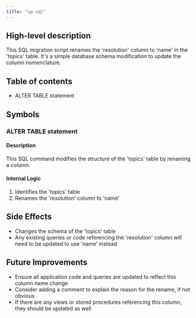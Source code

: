 ```yaml
---
title: "up.sql"
---
```


## High-level description
This SQL migration script renames the 'resolution' column to 'name' in the 'topics' table. It's a simple database schema modification to update the column nomenclature.

## Table of contents
- ALTER TABLE statement

## Symbols

### ALTER TABLE statement
#### Description
This SQL command modifies the structure of the 'topics' table by renaming a column.

#### Internal Logic
1. Identifies the 'topics' table
2. Renames the 'resolution' column to 'name'

## Side Effects
- Changes the schema of the 'topics' table
- Any existing queries or code referencing the 'resolution' column will need to be updated to use 'name' instead

## Future Improvements
- Ensure all application code and queries are updated to reflect this column name change
- Consider adding a comment to explain the reason for the rename, if not obvious
- If there are any views or stored procedures referencing this column, they should be updated as well